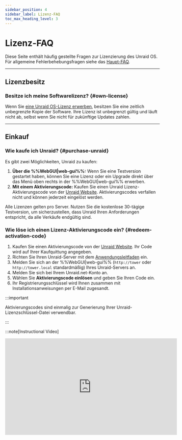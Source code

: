 ```yaml
---
sidebar_position: 4
sidebar_label: Lizenz-FAQ
toc_max_heading_level: 3
---
```


# Lizenz-FAQ

Diese Seite enthält häufig gestellte Fragen zur Lizenzierung des Unraid OS. Für allgemeine Fehlerbehebungsfragen siehe das [Haupt-FAQ](faq.mdx).

---

## Lizenzbesitz

### Besitze ich meine Softwarelizenz? {#own-license}

Wenn Sie [eine Unraid OS-Lizenz erwerben](https://unraid.net/pricing), besitzen Sie eine zeitlich unbegrenzte Kopie der Software. Ihre Lizenz ist unbegrenzt gültig und läuft nicht ab, selbst wenn Sie nicht für zukünftige Updates zahlen.

---

## Einkauf

### Wie kaufe ich Unraid? {#purchase-unraid}

Es gibt zwei Möglichkeiten, Unraid zu kaufen:

1. **Über die %%WebGUI|web-gui%%:** Wenn Sie eine Testversion gestartet haben, können Sie eine Lizenz oder ein Upgrade direkt über das Menü oben rechts in der %%WebGUI|web-gui%% erwerben.
2. **Mit einem Aktivierungscode:** Kaufen Sie einen Unraid Lizenz-Aktivierungscode von der [Unraid Website](https://unraid.net/pricing). Aktivierungscodes verfallen nicht und können jederzeit eingelöst werden.

Alle Lizenzen gelten pro Server. Nutzen Sie die kostenlose 30-tägige Testversion, um sicherzustellen, dass Unraid Ihren Anforderungen entspricht, da alle Verkäufe endgültig sind.

### Wie löse ich einen Lizenz-Aktivierungscode ein? {#redeem-activation-code}

1. Kaufen Sie einen Aktivierungscode von der [Unraid Website](https://unraid.net/pricing). Ihr Code wird auf Ihrer Kaufquittung angegeben.
2. Richten Sie Ihren Unraid-Server mit dem [Anwendungsleitfaden](../getting-started/set-up-unraid/create-your-bootable-media.mdx) ein.
3. Melden Sie sich an der %%WebGUI|web-gui%% (`http://tower` oder `http://tower.local` standardmäßig) Ihres Unraid-Servers an.
4. Melden Sie sich bei Ihrem Unraid.net-Konto an.
5. Wählen Sie **Aktivierungscode einlösen** und geben Sie Ihren Code ein.
6. Ihr Registrierungsschlüssel wird Ihnen zusammen mit Installationsanweisungen per E-Mail zugesandt.

:::important

Aktivierungscodes sind einmalig zur Generierung Ihrer Unraid-Lizenzschlüssel-Datei verwendbar.

:::

:::note[Instructional Video]

<div style={{ display: "flex", justifyContent: "center", margin: "20px 0" }}>
  <iframe title="Loom walkthrough: Unraid licensing FAQ" width="560" height="315" src="https://www.loom.com/embed/3ceb40440240474aaa80a0b7e3e69cb2" frameBorder="0" webkitAllowFullScreen mozAllowFullScreen allowFullScreen allow="autoplay; fullscreen" />
</div>

:::

### Ich bin Wiederverkäufer/OEM und muss eine Lizenz im Auftrag meines Kunden kaufen. Was soll ich tun? {#oem-purchase}

Sie können eine Lizenz über die %%WebGUI|web-gui%% oder durch den Erwerb eines Aktivierungscodes auf der [Unraid-Website](https://unraid.net/pricing) erwerben.

Wählen Sie beim Bezahlen die "OEM"-Option aus und geben Sie Ihre Kaufdaten ein, einschließlich Name und E-Mail-Adresse Ihres Kunden. Der Lizenzschlüssel wird auf den Namen Ihres Kunden ausgestellt und direkt an ihn gesendet. Nach dem Bezahlen finden Sie auch einen Link zum Herunterladen der Rechnung.

Für OEM-/Wiederverkäuferpreise (10 Lizenzen oder mehr) [kontaktieren Sie Unraid](https://unraid.net/contact) für Sonderpreise.

---

## Lizenzverwaltung

### Wie upgrade ich meine Unraid-Lizenz? {#upgrade-license}

Sie können Ihre Lizenz jederzeit in der %%WebGUI|web-gui%% (***Tools → Registration***) oder [über das Kontoportal](https://account.unraid.net/keys) (durch Klicken auf **••• More** und Auswählen von **Upgrade Key**) upgraden.

<div style={{ display: "flex", justifyContent: "center", margin: "20px 0" }}>
  | Upgrade-Pfad         | Einmalige Upgrade-Gebühr | Neue Gerätebegrenzung¹ |
  | -------------------- | ------------------------ | ---------------------- |
  | Starter → Unleashed  | 69 $ USD                 | Unbegrenzt²            |
  | Starter → Lifetime   | 209 $ USD                | Unbegrenzt²            |
  | Unleashed → Lifetime | 149 $ USD                | Unbegrenzt²            |
  | Basic → Unleashed    | 49 $ USD                 | Unbegrenzt²            |
  | Plus → Unleashed     | 19 $ USD                 | Unbegrenzt²            |
  | Basic → Plus         | 89 $ USD                 | Bis zu 12 Geräte¹      |
  | Basic → Pro          | 139 $ USD                | Bis zu 30 Geräte¹      |
  | Plus → Pro           | 109 $ USD                | Bis zu 30 Geräte¹      |
</div>

**Jährliche Verlängerungsgebühr** (nur Starter & Unleashed): 36 $ USD

<sup>1</sup> Angeschlossene Speichermedien bezieht sich auf die Gesamtzahl der Festplatten, die Sie anschließen dürfen, bevor der %%array|array%% gestartet wird (dies schließt das USB-Flash-Startgerät nicht ein).\
<sup>2</sup> "Unbegrenzt" bedeutet, dass Sie nicht durch die Lizenz, sondern durch Hardware- und Betriebssystemeinschränkungen begrenzt sind. Zusätzliche Speichermedien können für %%VMs|vm%%, nicht zugewiesene Geräte oder andere Unraid-Funktionen verwendet werden.\*

### Wie installiere ich meine Lizenzschlüssel-Datei manuell auf meinem USB-Flash-Gerät? {#manual-keyfile-install}

#### Manuelle (Offline) Methode

1. Stellen Sie sicher, dass Sie ein aktuelles Backup Ihres USB-Laufwerks haben. Verwenden Sie [Unraid Connect](../../unraid-connect/overview-and-setup.mdx) (empfohlen) oder die lokale Backup-Option unter ***Main → Flash → Flash Backup***.
2. Fahren Sie Ihren Unraid-Server herunter und entfernen Sie das USB-Flash-Gerät.
3. Schließen Sie den USB-Flash an einen anderen Computer an.
4. Öffnen Sie das USB-Laufwerk und kopieren Sie Ihre `.key` Datei in den `/config` Ordner.
   *Stellen Sie sicher, dass dies die einzige `.key` Datei ist - löschen Sie alle anderen.*
5. Werfen Sie das USB-Flash-Gerät sicher aus, installieren Sie es wieder in Ihrem Server und starten Sie diesen neu.

#### Netzwerk (Online) Methode

1. Wenn Ihr Server läuft und das Flash-Share in Ihrem Netzwerk sichtbar ist, navigieren Sie zum Flash-Share unter **Netzwerk**.
2. Ziehen Sie die Registrierungsschlüsseldatei in das `config`-Verzeichnis.
3. In der %%WebGUI|web-gui%% **Stoppen** Sie das %%array|array%%, und **Starten** Sie das %%array|array%% erneut, um den neuen Schlüssel anzuwenden.

### Wie kann ich meinen Registrierungstyp bestimmen? {#registration-type}

Navigieren Sie zu ***Werkzeuge → Registrierung*** im %%WebGUI|web-gui%%. Dort finden Sie Ihren aktuellen Lizenztyp und Registrierungsdetails.

---

## Lizenztypen & Funktionen

### Ist Unraid OS ein Abonnement? {#subscription}

Nein. Unraid OS ist eine **zeitlich unbegrenzte Lizenz**:

- **Starter** und **Unleashed** beinhalten ein Jahr lang Updates, danach können Sie eine jährliche Verlängerungsgebühr von 36 $ USD zahlen (optional).
- **Lifetime** beinhaltet Updates für die gesamte Produktlebensdauer.
- Wenn Sie sich entscheiden, die Verlängerungsgebühr nicht zu bezahlen, behalten Sie Ihre bestehende Version auf unbestimmte Zeit; Sie erhalten einfach keine neuen Hauptupdates.

Sie behalten Ihre Lizenz auch dann, wenn Sie aufhören, für Updates zu zahlen.

### Was passiert, wenn ich meine Starter- oder Unleashed-Lizenz nicht verlängere? {#no-extension}

- Sie behalten Ihre Lizenz und können Ihre aktuelle Version des Unraid OS auf unbestimmte Zeit verwenden.
- Sie erhalten keine neuen Funktionsupdates oder großen Versionsupgrades.
- Sie bleiben berechtigt, Patch-Releases und Sicherheitsupdates innerhalb derselben Minor-Version zu erhalten (z.B. 7.1.x, wenn Ihre Lizenz bei 7.1.0 abgelaufen ist).
- Sobald eine neue Minor-Version veröffentlicht wird (z.B. 7.2.0), werden nur Sicherheitsupdates für die vorherige Minor-Version bereitgestellt.
- Wenn eine Version das Ende ihres Lebenszyklus (EOL) erreicht, werden keine weiteren Updates bereitgestellt.
- Sie können die Verlängerungsgebühr jederzeit zahlen, um wieder Zugriff auf die neuesten Updates zu erhalten.

### Was passiert mit Vorabversionen (Beta/RC-Versionen)? {#pre-release-policy}

- Vorabversionen (Beta- und Release Candidate) sind für Testzwecke gedacht und können Fehler enthalten.
- Installieren Sie Vorabversionen nur auf Nicht-Produktionssystemen.
- Die Unterstützung für Vorabversionen endet, wenn die stabile Version veröffentlicht wird.
- Ihre Lizenz muss am Tag der stabilen Veröffentlichung für OS-Updates berechtigt sein, um die stabile Version zu empfangen.
- Wenn Ihre Lizenz vor der stabilen Veröffentlichung abläuft, müssen Sie Ihre Lizenz verlängern, um ein Update durchzuführen oder zu einer unterstützten stabilen Version zurückzukehren.
- Ihre Lizenz bleibt auch nach Ablauf gültig; Sie benötigen nur eine aktive Lizenz für neue Updates.

### Was bedeutet "unlimited" für angeschlossene Speichergeräte? {#unlimited-storage}

"Unbegrenzt" bezieht sich auf die maximale Anzahl von Speichergeräten, die Sie basierend auf Ihrer Lizenzstufe an Ihren Unraid-Server anschließen können.

Hier sind die aktuellen Grenzen:

<div style={{ display: "flex", justifyContent: "center", margin: "20px 0" }}>
  | Lizenzstufe  | %%Parity\|parity%%-Protected %%Array\|array%% | Benannte Pools | Geräte pro Pool | Gesamte Speichergeräte |
  | ------------ | --------------------------------------------- | -------------- | --------------- | ---------------------- |
  | Starter      | Bis zu 6                                      | 1              | Bis zu 6        | 6                      |
  | Unbeschränkt | Up to 30 (28 data + 2 %%parity\|parity%%)     | Bis zu 35      | Bis zu 60       | Unbegrenzt\*           |
  | Lebenslang   | Up to 30 (28 data + 2 %%parity\|parity%%)     | Bis zu 35      | Bis zu 60       | Unbegrenzt\*           |
</div>

\* *"Unbegrenzt" bedeutet, dass Sie nicht durch die Lizenz, sondern durch Hardware- und Betriebssystemeinschränkungen begrenzt sind. Zusätzliche Speichermedien können für virtuelle Maschinen, nicht zugewiesene Geräte oder andere Unraid-Funktionen verwendet werden.*

---

## Fehlerbehebung

### Was passiert, wenn mein USB-Flash-Gerät ausfällt? Muss ich eine neue Lizenz kaufen? {#usb-failure-license}

Nein, Sie müssen Ihre Lizenz nicht neu kaufen, wenn Ihr USB-Flash-Gerät ausfällt.

So übertragen Sie Ihre Lizenz:

1. Bereiten Sie ein neues, hochqualitatives [USB-Flash-Gerät](../getting-started/set-up-unraid/create-your-bootable-media.mdx) vor.
2. Installieren Sie das Unraid-Betriebssystem auf dem neuen Gerät mittels USB-Flash-Creator oder einer manuellen Methode.
3. Starten Sie Ihren Server mit dem neuen Flash-Gerät.
4. Gehen Sie zu ***Werkzeuge → Registrierung*** im %%WebGUI|web-gui%%.
5. Klicken Sie auf **Schlüssel Ersetzen** und folgen Sie den Anweisungen, um Ihre Lizenz auf das neue Gerät zu übertragen.

Die erste Übertragung kann jederzeit erfolgen, während nachfolgende Übertragungen einmal alle 12 Monate über das automatische System erlaubt sind. Wenn Sie Ihre Lizenz vor Ablauf der 12 Monate erneut übertragen müssen, wenden Sie sich an den Unraid-Support mit den alten und neuen USB-%%GUID|guid%%s für manuelle Unterstützung.

:::tip

Sichern Sie Ihr USB-Gerät regelmäßig mit [Unraid Connect](../../unraid-connect/overview-and-setup.mdx), um die Wiederherstellung zu vereinfachen und Datenverlust zu vermeiden.

:::

### Was soll ich tun, wenn ich beim Registrieren meines Flash-Geräts einen Fehler erhalte: '####-####-####-#############' ist bereits einem anderen Benutzer zugeordnet? {#guid-error}

Dieser Fehler zeigt an, dass Ihr USB-Flashgerät keine eindeutige Hardware-ID (%%GUID|guid%%) besitzt, wodurch es nicht mit dem Unraid OS registriert werden kann. Um dieses Problem zu lösen, verwenden Sie ein anderes USB-Flash-Laufwerk. Marken, die für eindeutige %%GUID|guid%%s bekannt sind, schließen Lexar, Samsung, Kingston und PNY ein.

---

## Testlizenzen

### Wie funktionieren Unraid-Testversionen? {#trial-license}

- Testlizenzen dauern 30 Tage und bieten die volle Unraid-Funktionalität ohne Speichergerätelimit.
- Sie benötigen ein qualitativ hochwertiges USB-Flash-Laufwerk und das Unraid-USB-Creator-Tool.
- Konsultieren Sie den [Leitfaden „Erste Schritte“](../getting-started/set-up-unraid/create-your-bootable-media.mdx) für Servereinstellungen.
- Testlizenzen erfordern beim Start eine Internetverbindung zur anfänglichen Validierung.
- Sie können Ihren Test um 15 Tage verlängern, wenn Sie mehr Zeit für die Bewertung von Unraid benötigen. Sie können dies zweimal tun, insgesamt 60 Tage (Details unten).

### How do I extend my trial? {#extend-trial}

Unraid trial registration keys last for 30 days and can be extended twice for 14 additional days each time. After two trial extensions, no additional extensions can be granted. To request an extension, you must stop the array, navigate to the **Tools > Registration** page, and click "Request Extension."

If the two additional extensions were not used and this option does not appear for you, or if it's not working for any reason, please send us the flash drive GUID from **Tools > Registration** to [contact@unraid.net](mailto:contact@unraid.net) or via our support portal at [support.unraid.net](https://support.unraid.net/support/home) and we will be happy to assist.

### Kann ich meinen Testschlüssel auf ein neues Flash-Gerät übertragen? {#trial-key-transfer}

Nein, Testanmeldungen sind nur auf dem ursprünglichen USB-Flash-Gerät gültig. Wenn Sie eine Lizenz erwerben möchten, können Sie Ihre Konfiguration auf ein neues Flash-Gerät übertragen und dann einen Registrierungsschlüssel kaufen; jedoch kann der Test auf einem neuen Gerät nicht fortgesetzt werden.
